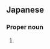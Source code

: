 ==Japanese==
{{ja-kanjitab|博|且}}

===Proper noun===
{{ja-pos|proper|ひろかつ}}

# {{given name|male|lang=ja|sort=ひろかつ}}